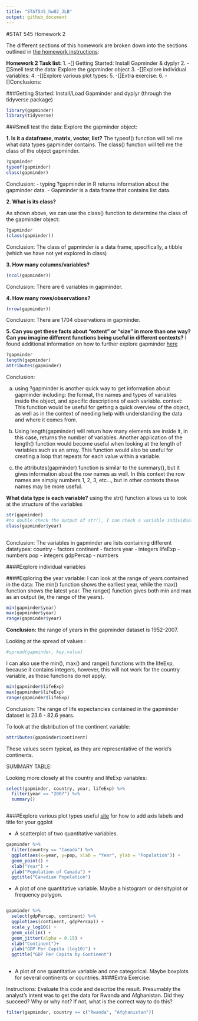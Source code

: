 ```yaml
---
title: "STAT545_hw02_JLB"
output: github_document
---
```


#STAT 545 Homework 2

The different sections of this homework are broken down into the sections outlined in [the homework instructions](http://stat545.com/Classroom/assignments/hw02/hw02.html): 

**Homework 2 Task list: **
1. -[] Getting Started: Install Gapminder & dyplyr
2. -[]Smell test the data: Explore the gapminder object
3. -[]Explore individual variables:
4. -[]Explore various plot types: 
5. -[]Extra exercise: 
6. -[]Conclusions:


###Getting Started:
Install/Load Gapminder and dyplyr (through the tidyverse package)
```r
library(gapminder)
library(tidyverse)
```


###Smell test the data:
Explore the gapminder object:

**1. Is it a dataframe, matrix, vector, list?**
The typeof() function will tell me what data types gapminder contains. 
The class() function will tell me the class of the object gapminder.
```r
?gapminder
typeof(gapminder)
class(gapminder)
```
Conclusion: 
- typing ?gapminder in R returns information about the gapminder data. 
- Gapminder is a data frame that contains list data.

**2. What is its class?**

As shown above, we can use the class() function to determine the class of the gapminder object:
```r
?gapminder
(class(gapminder))
```
Conclusion: 
The class of gapminder is a data frame, specifically, a tibble (which we have not yet explored in class)

**3. How many columns/variables?**
```r
(ncol(gapminder))
```
Conclusion: 
There are 6 variables in gapminder.

**4. How many rows/observations?**
```r
(nrow(gapminder))
```
Conclusion: 
There are 1704 observations in gapminder.


**5. Can you get these facts about “extent” or “size” in more than one way? Can you imagine different functions being useful in different contexts?**
I found additional information on how to further explore gapminder [here](http://adv-r.had.co.nz/Data-structures.html)
```r
?gapminder
length(gapminder) 
attributes(gapminder)

```
Conclusion: 

a. using ?gapminder is another quick way to get information about gapminder including: the format, the names and types of variables inside the object, and specific descriptions of each variable. 
context: This function would be useful for getting a quick overview of the object, as well as in the context of needing help with understanding the data and where it comes from.

b. Using length(gapminder) will return how many elements are inside it, in this case, returns the number of variables. Another application of the length() function would become useful when looking at the length of variables such as an array. This function would also be useful for creating a loop that repeats for each value within a variable.

c. the attributes(gapminder) function is similar to the summary(), but it gives information about the row names as well. In this context the row names are simply numbers 1, 2, 3, etc..., but in other contexts these names may be more useful. 


**What data type is each variable?**
using the str() function allows us to look at the structure of the variables 

```r

str(gapminder)
#to double check the output of str(), I can check a variable individually:
class(gapminder$year)
  
```
Conclusion: 
The variables in gapminder are lists containing different datatypes:
country - factors
continent - factors
year - integers
lifeExp - numbers
pop - integers
gdpPercap - numbers

####Explore individual variables

####Exploring the year variable:
I can look at the range of years contained in the data:
The min() function shows the earliest year, while the max() function shows the latest year. The range() function gives both min and max as an output (ie, the range of the years). 

```r
min(gapminder$year)
max(gapminder$year)
range(gapminder$year)
```
**Conclusion:**
the range of years in the gapminder dataset is 1952-2007.

Looking at the spread of values :
```r
#spread(gapminder, key,value)
```

I can also use the min(), max() and range() functions with the lifeExp, because it contains integers, however, this will not work for the country variable, as these functions do not apply.
```r
min(gapminder$lifeExp)
max(gapminder$lifeExp)
range(gapminder$lifeExp)

```
Conclusion: 
The range of life expectancies contained in the gapminder dataset is 23.6 - 82.6 years.

To look at the distribution of the continent variable:
```r
attributes(gapminder$continent)
```
These values seem typical, as they are representative of the world's continents.




SUMMARY TABLE:



Looking more closely at the country and lifeExp variables: 
```r
select(gapminder, country, year, lifeExp) %>% 
  filter(year == "2007") %>% 
  summary()

```

```r

```


####Explore various plot types
 useful [site](https://stackoverflow.com/questions/10438752/adding-x-and-y-axis-labels-in-ggplot2) for how to add axis labels and title for your ggplot

 - A scatterplot of two quantitative variables.

```r
gapminder %>% 
  filter(country == "Canada") %>% 
  ggplot(aes(x=year, y=pop, xlab = "Year", ylab = "Population")) + 
  geom_point() +
  xlab("Year") +
  ylab("Population of Canada") +
  ggtitle("Canadian Population")

```

- A plot of one quantitative variable. Maybe a histogram or densityplot or frequency polygon.

```r

```



```r
gapminder %>%
  select(gdpPercap, continent) %>% 
  ggplot(aes(continent, gdpPercap)) +
  scale_y_log10() +
  geom_violin() +
  geom_jitter(alpha = 0.15) +
  xlab("Continent")+
  ylab("GDP Per Capita (log10)") +
  ggtitle("GDP Per Capita by Continent")
  
```

 - A plot of one quantitative variable and one categorical. Maybe boxplots for several continents or countries.
####Extra Exercise:

Instructions: Evaluate this code and describe the result. Presumably the analyst’s intent was to get the data for Rwanda and Afghanistan. Did they succeed? Why or why not? If not, what is the correct way to do this?
```r
filter(gapminder, country == c("Rwanda", "Afghanistan"))
```

